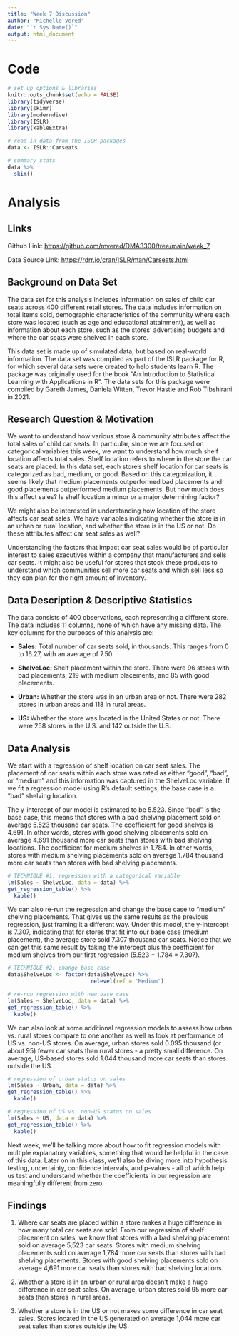 ```yaml
---
title: "Week 7 Discussion"
author: "Michelle Vered"
date: "`r Sys.Date()`"
output: html_document
---
```


# Code

```r

# set up options & libraries
knitr::opts_chunk$set(echo = FALSE)
library(tidyverse)
library(skimr)
library(moderndive)
library(ISLR)
library(kableExtra)

# read in data from the ISLR packages
data <- ISLR::Carseats

# summary stats
data %>%
  skim()
```

# Analysis

## Links

Github Link: <https://github.com/mvered/DMA3300/tree/main/week_7>

Data Source Link: <https://rdrr.io/cran/ISLR/man/Carseats.html>

## Background on Data Set

The data set for this analysis includes information on sales of child car seats across 400 different retail stores. The data includes information on total items sold, demographic characteristics of the community where each store was located (such as age and educational attainment), as well as information about each store, such as the stores' advertising budgets and where the car seats were shelved in each store.

This data set is made up of simulated data, but based on real-world information. The data set was compiled as part of the ISLR package for R, for which several data sets were created to help students learn R. The package was originally used for the book "An Introduction to Statistical Learning with Applications in R". The data sets for this package were compiled by Gareth James, Daniela Witten, Trevor Hastie and Rob Tibshirani in 2021.

## Research Question & Motivation

We want to understand how various store & community attributes affect the total sales of child car seats. In particular, since we are focused on categorical variables this week, we want to understand how much shelf location affects total sales. Shelf location refers to where in the store the car seats are placed. In this data set, each store's shelf location for car seats is categorized as bad, medium, or good. Based on this categorization, it seems likely that medium placements outperformed bad placements and good placements outperformed medium placements. But how much does this affect sales? Is shelf location a minor or a major determining factor?

We might also be interested in understanding how location of the store affects car seat sales. We have variables indicating whether the store is in an urban or rural location, and whether the store is in the US or not. Do these attributes affect car seat sales as well?

Understanding the factors that impact car seat sales would be of particular interest to sales executives within a company that manufacturers and sells car seats. It might also be useful for stores that stock these products to understand which communities sell more car seats and which sell less so they can plan for the right amount of inventory.

## Data Description & Descriptive Statistics

The data consists of 400 observations, each representing a different store. The data includes 11 columns, none of which have any missing data. The key columns for the purposes of this analysis are:

-   **Sales:** Total number of car seats sold, in thousands. This ranges from 0 to 16.27, with an average of 7.50.

-   **ShelveLoc:** Shelf placement within the store. There were 96 stores with bad placements, 219 with medium placements, and 85 with good placements.

-   **Urban:** Whether the store was in an urban area or not. There were 282 stores in urban areas and 118 in rural areas.

-   **US:** Whether the store was located in the United States or not. There were 258 stores in the U.S. and 142 outside the U.S.

## Data Analysis

We start with a regression of shelf location on car seat sales. The placement of car seats within each store was rated as either "good", "bad", or "medium" and this information was captured in the ShelveLoc variable. If we fit a regression model using R's default settings, the base case is a "bad" shelving location.

The y-intercept of our model is estimated to be 5.523. Since "bad" is the base case, this means that stores with a bad shelving placement sold on average 5.523 thousand car seats. The coefficient for good shelves is 4.691. In other words, stores with good shelving placements sold on average 4.691 thousand more car seats than stores with bad shelving locations. The coefficient for medium shelves in 1.784. In other words, stores with medium shelving placements sold on average 1.784 thousand more car seats than stores with bad shelving placements.

```r

# TECHNIQUE #1: regression with a categorical variable
lm(Sales ~ ShelveLoc, data = data) %>%
get_regression_table() %>%
  kable()
```

We can also re-run the regression and change the base case to "medium" shelving placements. That gives us the same results as the previous regression, just framing it a different way. Under this model, the y-intercept is 7.307, indicating that for stores that fit into our base case (medium placement), the average store sold 7.307 thousand car seats. Notice that we can get this same result by taking the intercept plus the coefficient for medium shelves from our first regression (5.523 + 1.784 = 7.307).

```r

# TECHNIQUE #2: change base case
data$ShelveLoc <- factor(data$ShelveLoc) %>%
                          relevel(ref = 'Medium')

# re-run regression with new base case
lm(Sales ~ ShelveLoc, data = data) %>%
get_regression_table() %>%
  kable()
```

We can also look at some additional regression models to assess how urban vs. rural stores compare to one another as well as look at performance of US vs. non-US stores. On average, urban stores sold 0.095 thousand (or about 95) fewer car seats than rural stores - a pretty small difference. On average, US-based stores sold 1.044 thousand more car seats than stores outside the US.

```r

# regression of urban status on sales
lm(Sales ~ Urban, data = data) %>%
get_regression_table() %>%
  kable()

# regression of US vs. non-US status on sales
lm(Sales ~ US, data = data) %>%
get_regression_table() %>%
  kable()
```

Next week, we'll be talking more about how to fit regression models with multiple explanatory variables, something that would be helpful in the case of this data. Later on in this class, we'll also be diving more into hypothesis testing, uncertainty, confidence intervals, and p-values - all of which help us test and understand whether the coefficients in our regression are meaningfully different from zero.

## Findings

1.  Where car seats are placed within a store makes a huge difference in how many total car seats are sold. From our regression of shelf placement on sales, we know that stores with a bad shelving placement sold on average 5,523 car seats. Stores with medium shelving placements sold on average 1,784 more car seats than stores with bad shelving placements. Stores with good shelving placements sold on average 4,691 more car seats than stores with bad shelving locations.

2.  Whether a store is in an urban or rural area doesn't make a huge difference in car seat sales. On average, urban stores sold 95 more car seats than stores in rural areas.

3.  Whether a store is in the US or not makes some difference in car seat sales. Stores located in the US generated on average 1,044 more car seat sales than stores outside the US.
